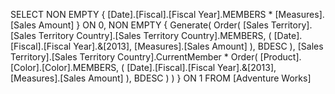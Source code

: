 SELECT
	NON EMPTY
	{ [Date].[Fiscal].[Fiscal Year].MEMBERS *
	  [Measures].[Sales Amount] } ON 0,
	NON EMPTY
    { Generate(
		Order( [Sales Territory].[Sales Territory Country].[Sales Territory Country].MEMBERS,
			 ( [Date].[Fiscal].[Fiscal Year].&[2013],
			   [Measures].[Sales Amount] ),
			  BDESC ),
	    [Sales Territory].[Sales Territory Country].CurrentMember *
	    Order( [Product].[Color].[Color].MEMBERS,
	         ( [Date].[Fiscal].[Fiscal Year].&[2013],
	           [Measures].[Sales Amount] ),
	          BDESC ) 
	          ) } ON 1
FROM
	[Adventure Works]